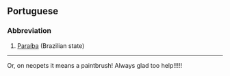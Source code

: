 ==Portuguese==
===Abbreviation===
#[[Paraíba]] (Brazilian state)


----



Or, on neopets it means a paintbrush! Always glad too help!!!!!